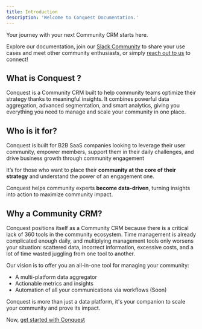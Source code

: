 ```yaml
---
title: Introduction
description: 'Welcome to Conquest Documentation.'
---
```


Your journey with your next Community CRM starts here.

Explore our documentation, join our [Slack Community](https://join.slack.com/t/useconquest/shared_invite/zt-2x4fg4fut-7k0G3_D649TkfPc5WIPdgA) to share your use cases and meet other community enthusiasts, or simply  [reach out to us](mailto:support@useconquest.com) to connect!


## What is Conquest ?

Conquest is a Community CRM built to help community teams optimize their strategy thanks to meaningful insights. It combines powerful data aggregation, advanced segmentation, and smart analytics, giving you everything you need to manage and scale your community in one place.


## Who is it for?

Conquest is built for B2B SaaS companies looking to leverage their user community, empower members, support them in their daily challenges, and drive business growth through community engagement

It’s for those who want to place their **community at the core of their strategy** and understand the power of an engagement one. 

Conquest helps community experts **become data-driven**, turning insights into action to maximize community impact.


## Why a Community CRM?

Conquest positions itself as a Community CRM because there is a critical lack of 360 tools in the community ecosystem. Time management is already complicated enough daily, and multiplying management tools only worsens your situation: scattered data, incorrect information, excessive costs, and a lot of time wasted juggling from one tool to another.

Our vision is to offer you an all-in-one tool for managing your community:

- A multi-platform data aggregator
- Actionable metrics and insights
- Automation of all your communications via workflows (Soon)

Conquest is more than just a data platform, it's your companion to scale your community and prove its impact.

Now, [get started with Conquest](https://app.useconquest.com/auth/signup)




